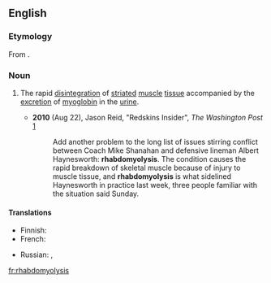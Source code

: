 {{was wotd|2010|August|31}}
==English==
{{wikipedia}}
===Etymology===
From {{prefix|rhabdo|myolysis}}.

===Noun===
{{en-noun|rhabdomyolyses}}

#{{medicine}} The rapid [[disintegration]] of [[striated]] [[muscle]] [[tissue]] accompanied by the [[excretion]] of [[myoglobin]] in the [[urine]].
#* '''2010''' (Aug 22), Jason Reid, "Redskins Insider", ''The Washington Post'' [http://voices.washingtonpost.com/redskinsinsider/albert-haynesworth/rhabdomyolysis-sidelined-hayne.html]
#*: Add another problem to the long list of issues stirring conflict between Coach Mike Shanahan and defensive lineman Albert Haynesworth: '''rhabdomyolysis'''. The condition causes the rapid breakdown of skeletal muscle because of injury to muscle tissue, and '''rhabdomyolysis''' is what sidelined Haynesworth in practice last week, three people familiar with the situation said Sunday.


====Translations====
{{trans-top|the rapid disintegration of striated muscle tissue accompanied by the excretion of myoglobin in the urine}}
* Finnish: {{t-|fi|rabdomyolyysi}}
* French: {{t|fr|rhabdomyolyse}}
{{trans-mid}}
* Russian: {{t|ru|рабдомиолиз}}, {{t|ru|острый некроз скелетных мышц}}
{{trans-bottom}}

[[fr:rhabdomyolysis]]